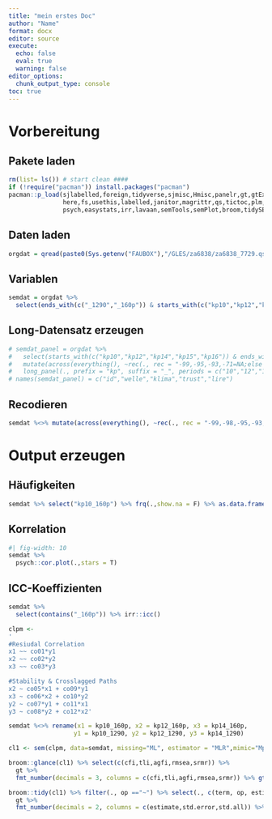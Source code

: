 ```yaml
---
title: "mein erstes Doc"
author: "Name"
format: docx
editor: source
execute: 
  echo: false
  eval: true
  warning: false
editor_options:
  chunk_output_type: console
toc: true
---
```


# Vorbereitung
## Pakete laden
```r
rm(list= ls()) # start clean ####
if (!require("pacman")) install.packages("pacman")
pacman::p_load(sjlabelled,foreign,tidyverse,sjmisc,Hmisc,panelr,gt,gtExtras,gtsummary,
               here,fs,usethis,labelled,janitor,magrittr,qs,tictoc,plm,
               psych,easystats,irr,lavaan,semTools,semPlot,broom,tidySEM)
```

## Daten laden
```r
orgdat = qread(paste0(Sys.getenv("FAUBOX"),"/GLES/za6838/za6838_7729.qs"))
```

## Variablen
```r
semdat = orgdat %>%
  select(ends_with(c("_1290","_160p")) & starts_with(c("kp10","kp12","kp14")))

```

## Long-Datensatz erzeugen
```r
# semdat_panel = orgdat %>% 
#   select(starts_with(c("kp10","kp12","kp14","kp15","kp16")) & ends_with(c("_1290","_160p","_1500"))) %>% 
#   mutate(across(everything(), ~rec(., rec = "-99,-95,-93,-71=NA;else = copy"))) %>% 
#   long_panel(., prefix = "kp", suffix = "_", periods = c("10","12","14","15","16"), label_location = "beginning")
# names(semdat_panel) = c("id","welle","klima","trust","lire")
```


## Recodieren
```r
semdat %<>% mutate(across(everything(), ~rec(., rec = "-99,-98,-95,-93,-92=NA;else = copy")))
```

# Output erzeugen
## Häufigkeiten
```r
semdat %>% select("kp10_160p") %>% frq(.,show.na = F) %>% as.data.frame() %>% gt %>% gt_theme_nytimes()
```

## Korrelation
```r
#| fig-width: 10
semdat %>% 
  psych::cor.plot(.,stars = T)
```


## ICC-Koeffizienten
```r
semdat %>% 
  select(contains("_160p")) %>% irr::icc()
```

```r
clpm <-
'
#Resiudal Correlation
x1 ~~ co01*y1
x2 ~~ co02*y2
x3 ~~ co03*y3

#Stability & Crosslagged Paths
x2 ~ co05*x1 + co09*y1
x3 ~ co06*x2 + co10*y2
y2 ~ co07*y1 + co11*x1
y3 ~ co08*y2 + co12*x2'
```

```r
semdat %<>% rename(x1 = kp10_160p, x2 = kp12_160p, x3 = kp14_160p,
                  y1 = kp10_1290, y2 = kp12_1290, y3 = kp14_1290)

```

```r
cl1 <- sem(clpm, data=semdat, missing="ML", estimator = "MLR",mimic="Mplus", meanstructure = T)

```
```r
broom::glance(cl1) %>% select(c(cfi,tli,agfi,rmsea,srmr)) %>% 
  gt %>%
  fmt_number(decimals = 3, columns = c(cfi,tli,agfi,rmsea,srmr)) %>% gt_theme_nytimes()

broom::tidy(cl1) %>% filter(., op =="~") %>% select(., c(term, op, estimate,std.error,p.value,std.all)) %>% 
  gt %>% 
  fmt_number(decimals = 2, columns = c(estimate,std.error,std.all)) %>% fmt_number(decimals = 3, columns = p.value)
```

